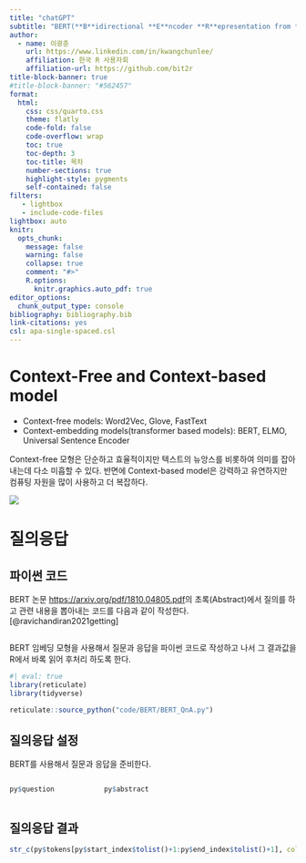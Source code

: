 ```yaml
---
title: "chatGPT"
subtitle: "BERT(**B**idirectional **E**ncoder **R**epresentation from **T**ransformer)"
author:
  - name: 이광춘
    url: https://www.linkedin.com/in/kwangchunlee/
    affiliation: 한국 R 사용자회
    affiliation-url: https://github.com/bit2r
title-block-banner: true
#title-block-banner: "#562457"
format:
  html:
    css: css/quarto.css
    theme: flatly
    code-fold: false
    code-overflow: wrap
    toc: true
    toc-depth: 3
    toc-title: 목차
    number-sections: true
    highlight-style: pygments 
    self-contained: false
filters:
   - lightbox
   - include-code-files   
lightbox: auto
knitr:
  opts_chunk: 
    message: false
    warning: false
    collapse: true
    comment: "#>" 
    R.options:
      knitr.graphics.auto_pdf: true
editor_options: 
  chunk_output_type: console
bibliography: bibliography.bib
link-citations: yes
csl: apa-single-spaced.csl
---
```


# Context-Free and Context-based model

- Context-free models: Word2Vec, Glove, FastText
- Context-embedding models(transformer based models): BERT, ELMO, Universal Sentence Encoder

Context-free 모형은 단순하고 효율적이지만 텍스트의 뉴앙스를 비롯하여 의미를 잡아내는데 다소 미흡할 수 있다.
반면에 Context-based model은 강력하고 유연하지만 컴퓨팅 자원을 많이 사용하고 더 복잡하다.


![](images/BERT_workflow.png)

# 질의응답

## 파이썬 코드

BERT 논문 [https://arxiv.org/pdf/1810.04805.pdf](https://arxiv.org/pdf/1810.04805.pdf)의 초록(Abstract)에서 
질의를 하고 관련 내용을 뽑아내는 코드를 다음과 같이 작성한다. [@ravichandiran2021getting]

```.python
```

BERT 임베딩 모형을 사용해서 질문과 응답을 파이썬 코드로 작성하고 나서 그 결과값을 R에서 바록 읽어 후처리 하도록 한다.

```r
#| eval: true
library(reticulate)
library(tidyverse)

reticulate::source_python("code/BERT/BERT_QnA.py")
```

## 질의응답 설정

BERT를 사용해서 질문과 응답을 준비한다.

:::: {.columns}

::: {.column width="30%"}

```r
py$question
```
:::

::: {.column width="70%"}

```r
py$abstract
```
:::

::::

## 질의응답 결과

```r
str_c(py$tokens[py$start_index$tolist()+1:py$end_index$tolist()+1], collapse = " ")
```


